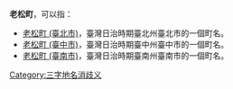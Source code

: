 '''老松町'''，可以指：
* [[老松町_(臺北市)|老松町 (臺北市)]]，臺灣日治時期臺北州臺北市的一個町名。
* [[老松町_(臺中市)|老松町 (臺中市)]]，臺灣日治時期臺中州臺中市的一個町名。
* [[老松町_(臺南市)|老松町 (臺南市)]]，臺灣日治時期臺南州臺南市的一個町名。

{{disambig|老松町}}

[[Category:三字地名消歧义|Category:三字地名消歧义]]